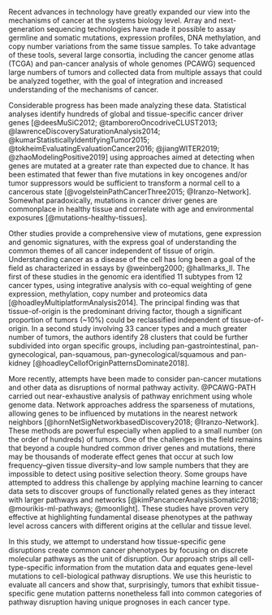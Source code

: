 Recent advances in technology have greatly expanded our view into the mechanisms
of cancer at the systems biology level. Array and next-generation sequencing
technologies have made it possible to assay germline and somatic mutations,
expression profiles, DNA methylation, and copy number variations from the same
tissue samples. To take advantage of these tools, several large consortia,
including the cancer genome atlas (TCGA) and pan-cancer analysis of whole
genomes (PCAWG) sequenced large numbers of tumors and collected data from
multiple assays that could be analyzed together, with the goal of integration
and increased understanding of the mechanisms of cancer.

Considerable progress has been made analyzing these data. Statistical analyses
identify hundreds of global and tissue-specific cancer driver genes
[@deesMuSiC2012; @tamboreroOncodriveCLUST2013;
@lawrenceDiscoverySaturationAnalysis2014;
@kumarStatisticallyIdentifyingTumor2015; @tokheimEvaluatingEvaluationCancer2016;
@jiangWITER2019; @zhaoModelingPositive2019] using approaches aimed at detecting
when genes are mutated at a greater rate than expected due to chance. It has
been estimated that fewer than five mutations in key oncogenes and/or tumor
suppressors would be sufficient to transform a normal cell to a cancerous state
[@vogelsteinPathCancerThree2015; @Iranzo-Network]. Somewhat paradoxically,
mutations in cancer driver genes are commonplace in healthy tissue and
correlate with age and environmental exposures [@mutations-healthy-tissues].

Other studies provide a comprehensive view of mutations, gene expression and
genomic signatures, with the express goal of understanding the common themes of
all cancer independent of tissue of origin. Understanding cancer as a disease of
the cell has long been a goal of the field as characterized in essays by
@weinberg2000; @hallmarks_II. The first of these studies in the genomic era
identified 11 subtypes from 12 cancer types, using integrative analysis with
co-equal weighting of gene expression, methylation, copy number and proteomics
data [@hoadleyMultiplatformAnalysis2014]. The principal finding was that
tissue-of-origin is the predominant driving factor, though a significant
proportion of tumors (~10%) could be reclassified independent of
tissue-of-origin. In a second study involving 33 cancer types and a much greater
number of tumors, the authors identify
28 clusters that could be further subdivided into organ specific groups,
including pan-gastrointestinal, pan-gynecological, pan-squamous,
pan-gynecological/squamous and pan-kidney [@hoadleyCellofOriginPatternsDominate2018].

More recently, attempts have been made to consider pan-cancer mutations and
other data as disruptions of normal pathway activity. @PCAWG-PATH carried out
near-exhaustive analysis of pathway enrichment using whole genome data. Network
approaches address the sparseness of mutations, allowing genes to be influenced
by mutations in the nearest network neighbors
[@hornNetSigNetworkbasedDiscovery2018; @Iranzo-Network]. These methods are
powerful especially when applied to a small number (on the order of hundreds) of
tumors. One of the challenges in the field remains that beyond a couple hundred
common driver genes and mutations, there may be thousands of moderate effect
genes that occur at such low frequency--given tissue diversity--and low sample
numbers that they are impossible to detect using positive selection theory. Some
groups have attempted to address this challenge by applying machine learning to
cancer data sets to discover groups of functionally related genes as they
interact with larger pathways and networks [@kimPancancerAnalysisSomatic2018;
@mourikis-ml-pathways; @moonlight]. These studies have proven very effective at
highlighting fundamental disease phenotypes at the pathway
level across cancers with different origins at the cellular and tissue
level.

In this study, we attempt to understand how tissue-specific gene disruptions
create common cancer phenotypes by focusing on discrete molecular pathways as
the unit of disruption. Our approach strips all cell-type-specific information
from the mutation data and equates gene-level mutations to cell-biological
pathway disruptions. We use this heuristic to evaluate all cancers and show
that, surprisingly, tumors that exhibit tissue-specific gene mutation patterns
nonetheless fall into common categories of pathway disruption having unique
prognoses in each cancer type.